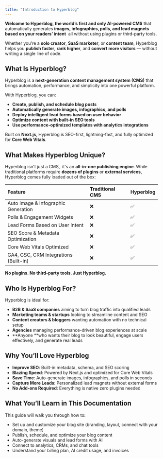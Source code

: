 ```yaml
---
title: "Introduction to Hyperblog"
---
```


**Welcome to Hyperblog, the world’s first and only AI-powered CMS** that automatically generates **images, infographics, polls, and lead magnets based on your readers’ intent**  all without using plugins or third-party tools.

Whether you're a **solo creator**, **SaaS marketer**, or **content team**, Hyperblog helps you **publish faster**, **rank higher**, and **convert more visitors** — without writing a single line of code.

## **What Is Hyperblog?**

Hyperblog is a **next-generation content management system (CMS)** that brings automation, performance, and simplicity into one powerful platform.

With Hyperblog, you can:

- **Create, publish, and schedule blog posts**
- **Automatically generate images, infographics, and polls**
- **Deploy intelligent lead forms based on user behavior**
- **Optimize content with built-in SEO tools**
- **Use performance-optimized templates with analytics integrations**

Built on **Next.js**, Hyperblog is SEO-first, lightning-fast, and fully optimized for **Core Web Vitals**.

## **What Makes Hyperblog Unique?**

Hyperblog isn't just a CMS,  it's an **all-in-one publishing engine**. While traditional platforms require **dozens of plugins** or **external services**, Hyperblog comes fully loaded out of the box:

| **Feature**                           | **Traditional CMS** | **Hyperblog** |
| :------------------------------------ | :------------------ | :------------ |
| Auto Image & Infographic Generation   | ❌                   | ✅             |
| Polls & Engagement Widgets            | ❌                   | ✅             |
| Lead Forms Based on User Intent       | ❌                   | ✅             |
| SEO Score & Metadata Optimization     | ❌                   | ✅             |
| Core Web Vitals Optimized             | ❌                   | ✅             |
| GA4, GSC, CRM Integrations (Built-in) | ❌                   | ✅             |

**No plugins. No third-party tools. Just Hyperblog.**

## **Who Is Hyperblog For?**

Hyperblog is ideal for:

- **B2B & SaaS companies** aiming to turn blog traffic into qualified leads
- **Marketing teams & startups** looking to streamline content and SEO
- **Content creators & bloggers** wanting automation with no technical setup
- **Agencies** managing performance-driven blog experiences at scale
- \*\*Anyone \*\*who wants their blog to look beautiful, engage users effectively, and generate real leads

## **Why You’ll Love Hyperblog**

- **Improve SEO**: Built-in metadata, schema, and SEO scoring
- **Blazing Speed**: Powered by Next.js and optimized for Core Web Vitals
- **Save Time**: Auto-generate images, infographics, and polls in seconds
- **Capture More Leads**: Personalized lead magnets without external forms
- **No Add-ons Required**: Everything is native zero plugins needed

## **What You’ll Learn in This Documentation**

This guide will walk you through how to:

- Set up and customize your blog site (branding, layout, connect with your domain, theme)
- Publish, schedule, and optimize your blog content
- Auto-generate visuals and lead forms with AI
- Connect to analytics, CRMs, and chat tools
- Understand your billing plan, AI credit usage, and invoices